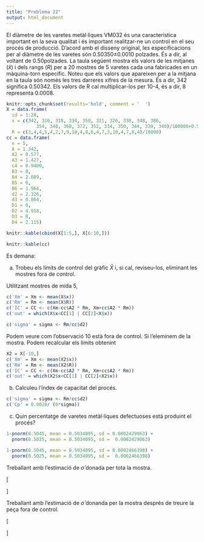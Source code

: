 ```yaml
---
title: "Problema 22"
output: html_document
---
```


El diàmetre de les varetes metàl·liques VM032 és una característica important en la seva qualitat i és important realitzar-ne un control en el seu procés de producció. D’acord amb el disseny original, les especificacions per al diàmetre de les varetes són 0.50350±0.0010 polzades. És a dir, al voltant de 0.50polzades. La taula següent mostra els valors de les mitjanes ($\bar{x}$) i dels rangs ($R$) per a 20 mostres de 5 varetes cada una fabricades en un màquina-torn específic. Noteu que els valors que apareixen per a la mitjana en la taula són només les tres darreres xifres de la mesura. És a dir, 342 significa 0.50342. Els valors de R cal multiplicar-los per 10-4, és a dir, 8 representa 0.0008.

```r
knitr::opts_chunk$set(results='hold', comment = '  ')
X = data.frame(
  id = 1:20,
  x = c(342, 316, 318, 334, 350, 321, 326, 338, 348, 386,
           354, 340, 360, 372, 352, 334, 350, 344, 339, 340)/100000+0.5,
  R = c(3,4,4,5,4,2,7,9,10,4,8,6,4,7,3,10,4,7,8,4)/10000)
cc = data.frame(
  n = 5,
  A = 1.342,
  A2 = 0.577,
  A3 = 1.427,
  c4 = 0.9400,
  B3 = 0,
  B4 = 2.089,
  B5 = 0,
  B6 = 1.964,
  d2 = 2.326,
  d3 = 0.864,
  D1 = 0,
  D2 = 4.918,
  D3 = 0,
  D4 = 2.115)
```

```r
knitr::kable(cbind(X[1:5,], X[6:10,]))
```

```r
knitr::kable(cc)
```

Es demana:

a) Trobeu els límits de control del gràfic $\bar{X}$ i, si cal, reviseu-los, eliminant les mostres fora de control.

Utilitzant mostres de mida $5$, 
```r
c('Xm' = Xm <- mean(X$x))
c('Rm' = Rm <- mean(X$R))
c('IC' = CC <- c(Xm-cc$A2 * Rm, Xm+cc$A2 * Rm))
c('out' = which(X$x<CC[1] | CC[2]<X$x))
```

```r
c('sigma' = sigma <- Rm/cc$d2)
```

Podem veure com l'observació $10$ està fora de control. Si l'eleminem de la mostra. Podem recalcular els límits obtenint

```r
X2 = X[-10,]
c('Xm' = Xm <- mean(X2$x))
c('Rm' = Rm <- mean(X2$R))
c('IC' = CC <- c(Xm-cc$A2 * Rm, Xm+cc$A2 * Rm))
c('out' = which(X2$x<CC[1] | CC[2]<X2$x))
```

b) Calculeu l’índex de capacitat del procés.

```r
c('sigma' = sigma <- Rm/cc$d2)
c('Cp' = 0.0020/ (6*sigma))
```

c) Quin percentatge de varetes metàl·liques defectuoses està produint el procés?

```r
1-pnorm(0.5045, mean = 0.5034095, sd = 0.0002429063) +
  pnorm(0.5025, mean = 0.5034095, sd =  0.0002429063)
```

```r
1-pnorm(0.5045, mean = 0.5034095, sd = 0.0002466398) +
  pnorm(0.5025, mean = 0.5034095, sd =  0.0002466398)
```

Treballant amb l'estimació de $\hat{\sigma}$ donada per tota la mostra.

\[
\begin{array}{rcl}
1 - P(0.5025 < X < 0.5045) &=& 1 - (P(X < 0.5045) - P(X < 0.5025)) \\
&=& 1 - P(Z < \frac{0.5045-0.5034095}{0.0002429063}) + P(Z < \frac{0.5025-0.5034095}{0.0002429063}) \\
&=& 1 - P(Z < 4.489385) + P(Z < -3.744242) \\
&=& 9.4041e-05
\end{array}
\]

Treballant amb l'estimació de $\hat{\sigma}$  donanda per la mostra després de treure la peça fora de control.

\[
\begin{array}{rcl}
1 - P(0.5025 < X < 0.5045) &=& 1 - (P(X < 0.5045) - P(X < 0.5025)) \\
&=& 1 - P(Z < \frac{0.5045-0.5034095}{0.0002466398}) + P(Z < \frac{0.5025-0.5034095}{0.0002466398}) \\
&=& 1 - P(Z < 4.421428) + P(Z < -3.687564) \\
&=& 0.0001181081
\end{array}
\]